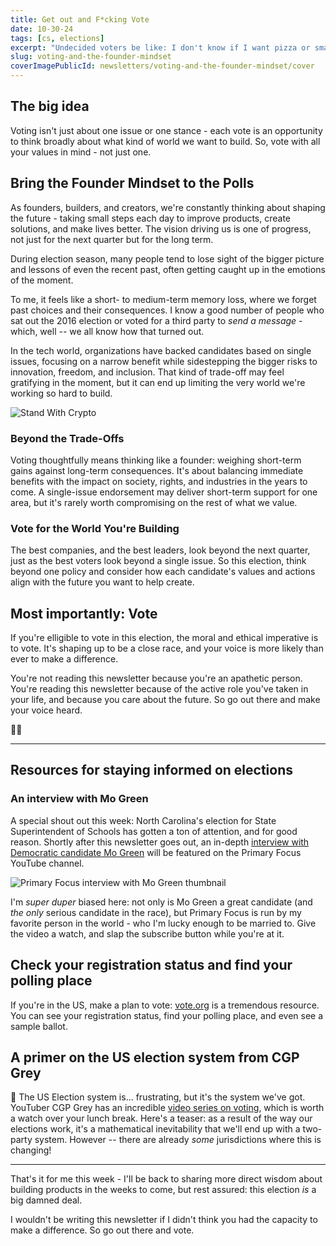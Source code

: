 ```yaml
---
title: Get out and F*cking Vote
date: 10-30-24
tags: [cs, elections]
excerpt: "Undecided voters be like: I don't know if I want pizza or smallpox for dinner..."
slug: voting-and-the-founder-mindset
coverImagePublicId: newsletters/voting-and-the-founder-mindset/cover
---
```


## The big idea

Voting isn't just about one issue or one stance - each vote is an opportunity to think broadly about what kind of world we want to build. So, vote with all your values in mind - not just one.


## Bring the Founder Mindset to the Polls

As founders, builders, and creators, we're constantly thinking about shaping the future - taking small steps each day to improve products, create solutions, and make lives better. The vision driving us is one of progress, not just for the next quarter but for the long term.

During election season, many people tend to lose sight of the bigger picture and lessons of even the recent past, often getting caught up in the emotions of the moment.

To me, it feels like a short- to medium-term memory loss, where we forget past choices and their consequences. I know a good number of people who sat out the 2016 election or voted for a third party to _send a message_ - which, well -- we all know how that turned out.

In the tech world, organizations have backed candidates based on single issues, focusing on a narrow benefit while sidestepping the bigger risks to innovation, freedom, and inclusion. That kind of trade-off may feel gratifying in the moment, but it can end up limiting the very world we're working so hard to build.

<Image
  publicId="newsletters/voting-and-the-founder-mindset/stand-with-crypto"
  alt="Stand With Crypto"
  caption="Stand with Crypto, an advocacy organization backed by Coinbase, wants you to vote for a convicted felon because... bitcoin is neat?"
/>

### Beyond the Trade-Offs
Voting thoughtfully means thinking like a founder: weighing short-term gains against long-term consequences. It's about balancing immediate benefits with the impact on society, rights, and industries in the years to come. A single-issue endorsement may deliver short-term support for one area, but it's rarely worth compromising on the rest of what we value.

### Vote for the World You're Building

The best companies, and the best leaders, look beyond the next quarter, just as the best voters look beyond a single issue. So this election, think beyond one policy and consider how each candidate's values and actions align with the future you want to help create.

## Most importantly: Vote

If you're elligible to vote in this election, the moral and ethical imperative is to vote. It's shaping up to be a close race, and your voice is more likely than ever to make a difference.

You're not reading this newsletter because you're an apathetic person. You're reading this newsletter because of the active role you've taken in your life, and because you care about the future. So go out there and make your voice heard.

✌🏾


---

## Resources for staying informed on elections


### An interview with Mo Green
A special shout out this week: North Carolina's election for State Superintendent of Schools has gotten a ton of attention, and for good reason. Shortly after this newsletter goes out, an in-depth [interview with Democratic candidate Mo Green](https://www.youtube.com/watch?v=zN1mCjkpU-c) will be featured on the Primary Focus YouTube channel.

<Image
  publicId="newsletters/voting-and-the-founder-mindset/primary-focus-mo-green"
  alt="Primary Focus interview with Mo Green thumbnail"
/>

I'm _super duper_ biased here: not only is Mo Green a great candidate (and _the only_ serious candidate in the race), but Primary Focus is run by my favorite person in the world - who I'm lucky enough to be married to. Give the video a watch, and slap the subscribe button while you're at it.

## Check your registration status and find your polling place

If you're in the US, make a plan to vote: [vote.org](https://www.vote.org/) is a tremendous resource. You can see your registration status, find your polling place, and even see a sample ballot.

## A primer on the US election system from CGP Grey

🎥 The US Election system is... frustrating, but it's the system we've got. YouTuber CGP Grey has an incredible [video series on voting](https://www.youtube.com/playlist?list=PLqs5ohhass_RN57KWlJKLOc5xdD9_ktRg), which is worth a watch over your lunch break. Here's a teaser: as a result of the way our elections work, it's a mathematical inevitability that we'll end up with a two-party system. However -- there are already _some_ jurisdictions where this is changing!

---

That's it for me this week - I'll be back to sharing more direct wisdom about building products in the weeks to come, but rest assured: this election _is_ a big damned deal.

I wouldn't be writing this newsletter if I didn't think you had the capacity to make a difference. So go out there and vote.
